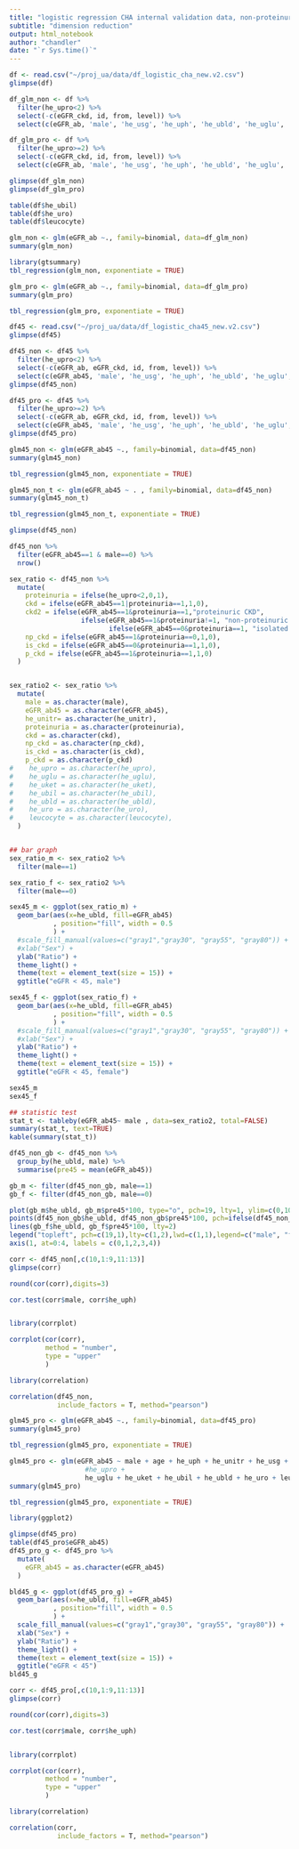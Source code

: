 ```yaml
---
title: "logistic regression CHA internal validation data, non-proteinuria vs proteinuria // real testset and remove duplicated cases and set levels"
subtitle: "dimension reduction"
output: html_notebook
author: "chandler"
date: "`r Sys.time()`"
---
```



```r
df <- read.csv("~/proj_ua/data/df_logistic_cha_new.v2.csv")
glimpse(df)

df_glm_non <- df %>%
  filter(he_upro<2) %>%
  select(-c(eGFR_ckd, id, from, level)) %>%
  select(c(eGFR_ab, 'male', 'he_usg', 'he_uph', 'he_ubld', 'he_uglu', 'he_upro', 'age'))

df_glm_pro <- df %>%
  filter(he_upro>=2) %>%
  select(-c(eGFR_ckd, id, from, level)) %>%
  select(c(eGFR_ab, 'male', 'he_usg', 'he_uph', 'he_ubld', 'he_uglu', 'he_upro', 'age'))

glimpse(df_glm_non)
glimpse(df_glm_pro)

table(df$he_ubil)
table(df$he_uro)
table(df$leucocyte)
```

```r
glm_non <- glm(eGFR_ab ~., family=binomial, data=df_glm_non)
summary(glm_non)

library(gtsummary)
tbl_regression(glm_non, exponentiate = TRUE)
```
```r
glm_pro <- glm(eGFR_ab ~., family=binomial, data=df_glm_pro)
summary(glm_pro)

tbl_regression(glm_pro, exponentiate = TRUE)
```


```r
df45 <- read.csv("~/proj_ua/data/df_logistic_cha45_new.v2.csv")
glimpse(df45)

df45_non <- df45 %>%
  filter(he_upro<2) %>%
  select(-c(eGFR_ab, eGFR_ckd, id, from, level)) %>%
  select(c(eGFR_ab45, 'male', 'he_usg', 'he_uph', 'he_ubld', 'he_uglu', 'he_upro', 'age'))
glimpse(df45_non)

df45_pro <- df45 %>%
  filter(he_upro>=2) %>%
  select(-c(eGFR_ab, eGFR_ckd, id, from, level)) %>%
  select(c(eGFR_ab45, 'male', 'he_usg', 'he_uph', 'he_ubld', 'he_uglu', 'he_upro', 'age'))
glimpse(df45_pro)
```

```r
glm45_non <- glm(eGFR_ab45 ~., family=binomial, data=df45_non)
summary(glm45_non)

tbl_regression(glm45_non, exponentiate = TRUE)
```

```r
glm45_non_t <- glm(eGFR_ab45 ~ . , family=binomial, data=df45_non)
summary(glm45_non_t)

tbl_regression(glm45_non_t, exponentiate = TRUE)
```

```r
glimpse(df45_non)

df45_non %>%
  filter(eGFR_ab45==1 & male==0) %>%
  nrow()

sex_ratio <- df45_non %>%
  mutate(
    proteinuria = ifelse(he_upro<2,0,1),
    ckd = ifelse(eGFR_ab45==1|proteinuria==1,1,0),
    ckd2 = ifelse(eGFR_ab45==1&proteinuria==1,"proteinuric CKD",
                  ifelse(eGFR_ab45==1&proteinuria!=1, "non-proteinuric CKD",
                         ifelse(eGFR_ab45==0&proteinuria==1, "isolated proteinuric CKD", "normal"))),
    np_ckd = ifelse(eGFR_ab45==1&proteinuria==0,1,0),
    is_ckd = ifelse(eGFR_ab45==0&proteinuria==1,1,0),
    p_ckd = ifelse(eGFR_ab45==1&proteinuria==1,1,0)
  )


sex_ratio2 <- sex_ratio %>%
  mutate(
    male = as.character(male),
    eGFR_ab45 = as.character(eGFR_ab45),
    he_unitr= as.character(he_unitr),
    proteinuria = as.character(proteinuria),
    ckd = as.character(ckd),
    np_ckd = as.character(np_ckd),
    is_ckd = as.character(is_ckd),
    p_ckd = as.character(p_ckd)
#    he_upro = as.character(he_upro),
#    he_uglu = as.character(he_uglu),
#    he_uket = as.character(he_uket),
#    he_ubil = as.character(he_ubil),
#    he_ubld = as.character(he_ubld),
#    he_uro = as.character(he_uro),
#    leucocyte = as.character(leucocyte),
  )


## bar graph
sex_ratio_m <- sex_ratio2 %>%
  filter(male==1)

sex_ratio_f <- sex_ratio2 %>%
  filter(male==0)

sex45_m <- ggplot(sex_ratio_m) +
  geom_bar(aes(x=he_ubld, fill=eGFR_ab45)
           , position="fill", width = 0.5
           ) +
  #scale_fill_manual(values=c("gray1","gray30", "gray55", "gray80")) +
  #xlab("Sex") +
  ylab("Ratio") +
  theme_light() +
  theme(text = element_text(size = 15)) +
  ggtitle("eGFR < 45, male")

sex45_f <- ggplot(sex_ratio_f) +
  geom_bar(aes(x=he_ubld, fill=eGFR_ab45)
           , position="fill", width = 0.5
           ) +
  #scale_fill_manual(values=c("gray1","gray30", "gray55", "gray80")) +
  #xlab("Sex") +
  ylab("Ratio") +
  theme_light() +
  theme(text = element_text(size = 15)) +
  ggtitle("eGFR < 45, female")

sex45_m
sex45_f

## statistic test
stat_t <- tableby(eGFR_ab45~ male , data=sex_ratio2, total=FALSE)
summary(stat_t, text=TRUE)
kable(summary(stat_t))
```
```r

df45_non_gb <- df45_non %>%
  group_by(he_ubld, male) %>%
  summarise(pre45 = mean(eGFR_ab45))

gb_m <- filter(df45_non_gb, male==1)
gb_f <- filter(df45_non_gb, male==0)

plot(gb_m$he_ubld, gb_m$pre45*100, type="o", pch=19, lty=1, ylim=c(0,10),xlab="Urine blood", ylab = "eGFR<45, Prevalence(%)", xaxt="n")
points(df45_non_gb$he_ubld, df45_non_gb$pre45*100, pch=ifelse(df45_non_gb$male==1,19,1))
lines(gb_f$he_ubld, gb_f$pre45*100, lty=2)
legend("topleft", pch=c(19,1),lty=c(1,2),lwd=c(1,1),legend=c("male", "female"),bty="n")
axis(1, at=0:4, labels = c(0,1,2,3,4))
```


```r
corr <- df45_non[,c(10,1:9,11:13)]
glimpse(corr)

round(cor(corr),digits=3)

cor.test(corr$male, corr$he_uph)


library(corrplot)

corrplot(cor(corr),
         method = "number",
         type = "upper"
         )

library(correlation)

correlation(df45_non, 
            include_factors = T, method="pearson")
```


```r
glm45_pro <- glm(eGFR_ab45 ~., family=binomial, data=df45_pro)
summary(glm45_pro)

tbl_regression(glm45_pro, exponentiate = TRUE)
```
```r
glm45_pro <- glm(eGFR_ab45 ~ male + age + he_uph + he_unitr + he_usg + 
                   #he_upro + 
                   he_uglu + he_uket + he_ubil + he_ubld + he_uro + leucocyte, family=binomial, data=df45_pro)
summary(glm45_pro)

tbl_regression(glm45_pro, exponentiate = TRUE)
```
```r
library(ggplot2)

glimpse(df45_pro)
table(df45_pro$eGFR_ab45)
df45_pro_g <- df45_pro %>%
  mutate(
    eGFR_ab45 = as.character(eGFR_ab45)
  )

bld45_g <- ggplot(df45_pro_g) +
  geom_bar(aes(x=he_ubld, fill=eGFR_ab45)
           , position="fill", width = 0.5
           ) +
  scale_fill_manual(values=c("gray1","gray30", "gray55", "gray80")) +
  xlab("Sex") +
  ylab("Ratio") +
  theme_light() +
  theme(text = element_text(size = 15)) +
  ggtitle("eGFR < 45")
bld45_g
```

```r
corr <- df45_pro[,c(10,1:9,11:13)]
glimpse(corr)

round(cor(corr),digits=3)

cor.test(corr$male, corr$he_uph)


library(corrplot)

corrplot(cor(corr),
         method = "number",
         type = "upper"
         )

library(correlation)

correlation(corr, 
            include_factors = T, method="pearson")
```
